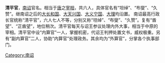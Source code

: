{{unreferenced|time=2013-06-23T17:01:20+00:00}}
'''清平官'''，[[南诏|南诏]]官名。相当于[[唐朝|唐]]之[[宰相|宰相]]，共六人，具体官名有“坦绰”、“布燮”、“久赞”。继南诏之后的[[大长和|大长和国]]、[[大天兴|大天兴国]]、[[大义宁|大义宁国]]、[[大理国|大理]]均沿置。 南诏最高行政长官统称“清平官”，六人七人不等，分别又称“坦绰”、“布燮”、“久赞”。复有“酋望”、“正酋望”，地位稍次。清平官每天与诏王参议处理内外大事，相当于中原的宰相。清平官中设“内算官”一人，掌握机密，代诏王判押处置文书，威权极重。另有“副内算官”二人，协助“内算官”处理政务。其余均为“外算官”，分掌各个执事部门。

[[Category:南诏|Category:南诏]]